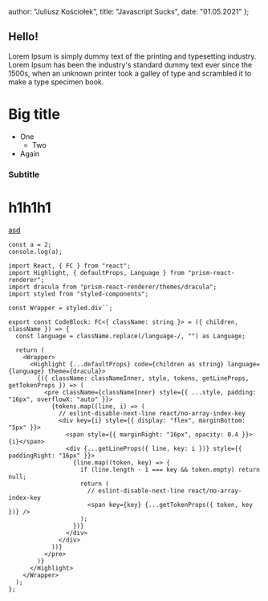   author: "Juliusz Kościołek",
  title: "Javascript Sucks",
  date: "01.05.2021"
};

## Hello!

Lorem Ipsum is simply dummy text of the printing and typesetting industry. Lorem Ipsum has been the industry's standard dummy text ever since the 1500s, when an unknown printer took a galley of type and scrambled it to make a type specimen book.

# Big title

- One
  - Two
- Again

### Subtitle

# h1h1h1


[asd](/link)

```tsx filename=file.txt
const a = 2;
console.log(a);
```

```tsx filename=index.tsx
import React, { FC } from "react";
import Highlight, { defaultProps, Language } from "prism-react-renderer";
import dracula from "prism-react-renderer/themes/dracula";
import styled from "styled-components";

const Wrapper = styled.div``;

export const CodeBlock: FC<{ className: string }> = ({ children, className }) => {
  const language = className.replace(/language-/, "") as Language;

  return (
    <Wrapper>
      <Highlight {...defaultProps} code={children as string} language={language} theme={dracula}>
        {({ className: classNameInner, style, tokens, getLineProps, getTokenProps }) => (
          <pre className={classNameInner} style={{ ...style, padding: "16px", overflowX: "auto" }}>
            {tokens.map((line, i) => (
              // eslint-disable-next-line react/no-array-index-key
              <div key={i} style={{ display: "flex", marginBottom: "5px" }}>
                <span style={{ marginRight: "16px", opacity: 0.4 }}>{i}</span>
                <div {...getLineProps({ line, key: i })} style={{ paddingRight: "16px" }}>
                  {line.map((token, key) => {
                    if (line.length - 1 === key && token.empty) return null;
                    return (
                      // eslint-disable-next-line react/no-array-index-key
                      <span key={key} {...getTokenProps({ token, key })} />
                    );
                  })}
                </div>
              </div>
            ))}
          </pre>
        )}
      </Highlight>
    </Wrapper>
  );
};
```
